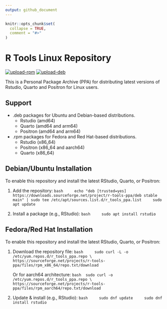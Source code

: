 ```yaml
---
output: github_document
---
```


<!-- README.md is generated from README.Rmd. Please edit that file -->

```r
knitr::opts_chunk$set(
  collapse = TRUE,
  comment = "#>"
)
```

# R Tools Linux Repository

<!-- badges: start -->
[![upload-rpm](https://github.com/albersonmiranda/r_tools_ppa/actions/workflows/upload_rpm.yaml/badge.svg)](https://github.com/albersonmiranda/r_tools_ppa/actions/workflows/upload_rpm.yaml)
[![upload-deb](https://github.com/albersonmiranda/r_tools_ppa/actions/workflows/upload_deb.yaml/badge.svg)](https://github.com/albersonmiranda/r_tools_ppa/actions/workflows/upload_deb.yaml)
<!-- badges: end -->

This is a Personal Package Archive (PPA) for distributing latest versions of Rstudio, Quarto and Positron for Linux users.

## Support

- .deb packages for Ubuntu and Debian-based distributions.
  - Rstudio (amd64)
  - Quarto (amd64 and arm64)
  - Positron (amd64 and arm64)
- .rpm packages for Fedora and Red Hat-based distributions.
  - Rstudio (x86_64)
  - Positron (x86_64 and aarch64)
  - Quarto (x86_64)

## Debian/Ubuntu Installation

To enable this repository and install the latest RStudio, Quarto, or Positron:

1. Add the repository:
    ```bash
    echo "deb [trusted=yes] https://downloads.sourceforge.net/project/r-tools-ppa/deb stable main" | sudo tee /etc/apt/sources.list.d/r_tools_ppa.list
    sudo apt update
    ```

2. Install a package (e.g., RStudio):
    ```bash
    sudo apt install rstudio
    ```

## Fedora/Red Hat Installation

To enable this repository and install the latest RStudio, Quarto, or Positron:

1. Download the repository file:
    ```bash
    sudo curl -L -o /etc/yum.repos.d/r_tools_ppa.repo \
      https://sourceforge.net/projects/r-tools-ppa/files/rpm_x86_64/repo.txt/download
    ```

    Or for aarch64 architecture:
    ```bash
    sudo curl -o /etc/yum.repos.d/r_tools_ppa.repo \
      https://sourceforge.net/projects/r-tools-ppa/files/rpm_aarch64/repo.txt/download
    ```

2. Update & install (e.g., RStudio):
    ```bash
    sudo dnf update
    sudo dnf install rstudio
    ```
